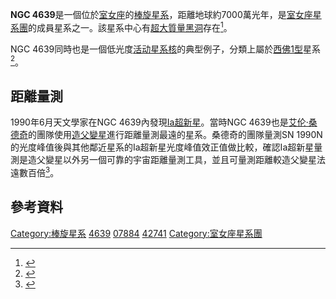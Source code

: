{{Sky|12|42|52.4|+|13|15|27}} 

{{Infobox Galaxy
| name = [[NGC天體表|NGC]] 4639
| image = [[Image:Elegant_spiral_hides_a_hungry_monster.jpg|300px]]
|caption = [[哈伯太空望遠鏡|哈伯太空望遠鏡]]拍攝的 NGC 4639<ref>{{cite web|title=Elegant spiral hides a hungry monster|url=http://www.spacetelescope.org/images/potw1541a/|accessdate=13 October 2015|archive-date=2015-12-08|archive-url=https://web.archive.org/web/20151208120408/http://www.spacetelescope.org/images/potw1541a/|dead-url=no}}</ref>
|credit= HST/[[NASA|NASA]]/[[ESA|ESA]].
| epoch = [[J2000|J2000]]
| type = SA(rs)bc<ref name="ned">{{cite web
  | title=NASA/IPAC Extragalactic Database
  | work=Results for NGC 4639
  | url=http://nedwww.ipac.caltech.edu/
  | accessdate=2007-04-01
  | archive-date=2011-05-14
  | archive-url=https://web.archive.org/web/20110514100451/http://nedwww.ipac.caltech.edu/
  | dead-url=no
  }}</ref>
| ra = {{RA|12|42|52.4}}<ref name="ned" />
| dec = {{DEC|+13|15|27}}<ref name="ned" />
| dist_ly =
| z = 1018 ± 5 km/[[秒|s]]<ref name="ned" />
| appmag_v = 12.2<ref name="ned" />
| size_v =  2′.8 × 1′.9<ref name="ned" />
| constellation name = [[室女座|室女座]]
| notes = 
| names = [[乌普萨拉总目录|UGC]] 7884,<ref name="ned" /> [[主要星系目录|PGC]] 42741<ref name="ned" />
}}

'''NGC 4639'''是一個位於[[室女座|室女座]]的[[棒旋星系|棒旋星系]]，距離地球約7000萬光年，是[[室女座星系團|室女座星系團]]的成員星系之一。該星系中心有[[超大質量黑洞|超大質量黑洞]]存在<ref>{{cite news|last1=Botkin-Kowacki|first1=Eva|title=Spectacular Hubble photo: A bright galaxy holds a hidden secret|url=http://www.csmonitor.com/Science/2015/1013/Spectacular-Hubble-photo-A-bright-galaxy-holds-a-hidden-secret|accessdate=14 October 2015|work=The Christian Science Monitor|date=13 October 2015|archive-date=2017-08-30|archive-url=https://web.archive.org/web/20170830103703/https://www.csmonitor.com/Science/2015/1013/Spectacular-Hubble-photo-A-bright-galaxy-holds-a-hidden-secret|dead-url=no}}</ref>。

NGC 4639同時也是一個低光度[[活动星系核|活动星系核]]的典型例子，分類上屬於[[西佛星系|西佛1型]]星系<ref name=Ho>{{cite journal
 | last1=Ho | first1=Luis C.
 | last2=Ptak | first2=Andrew
 | last3=Terashima | first3=Yuichi
 | last4=Kunieda | first4=Hideyo 
 | last5=Serlemitsos | first5=Peter J..
 | last6=Yaqoob | first6=Tahir.
 | last7=Koratkar | first7=Anuradha P.
 | title=X-Ray Properties of the Weak Seyfert 1 Nucleus in NGC 4639
 | url=https://archive.org/details/sim_astrophysical-journal_1999_525_1c/page/168 | journal=The Astrophysical Journal 
 | volume=525 | pages=168-175 | year=1999
 | bibcode=1999ApJ...525..168H
}}</ref>。

==距離量測==
1990年6月天文學家在NGC 4639內發現[[Ia超新星|Ia超新星]]{{link-pl|SN 1990N|SN 1990N}}。當時NGC 4639也是[[艾伦·桑德奇|艾伦·桑德奇]]的團隊使用[[造父變星|造父變星]]進行距離量測最遠的星系。桑德奇的團隊量測SN 1990N的光度峰值後與其他鄰近星系的Ia超新星光度峰值效正值做比較，確認Ia超新星量測是造父變星以外另一個可靠的宇宙距離量測工具，並且可量測距離較造父變星法遠數百倍<ref name=Sandage>{{cite journal
 | last1=Sandage | first1=Allan
 | last2=Saha | first2=A.
 | last3=Tammann | first3=G. A.
 | last4=Labhardt | first4=Lukas 
 | last5=Panagia | first5=N.
 | last6=Macchetto | first6=F. D.
 | title=Cepheid Calibration of the Peak Brightness of Type IA Supernovae: Calibration of SN 1990N in NGC 4639 Averaged with Six Earlier Type IA Supernova Calibrations to Give H 0 Directly
 | journal=Astrophysical Journal Letters 
 | volume=460 | pages=L15-L18 | year=1999
 | bibcode=1996ApJ...460L..15S
}}</ref>。

==參考資料==
{{reflist}}

{{Ngc50}}

[[Category:棒旋星系|Category:棒旋星系]]
[[Category:室女座NGC天體|4639]]
[[Category:UGC天體|07884]]
[[Category:PGC天體|42741]]
[[Category:室女座星系團|Category:室女座星系團]]